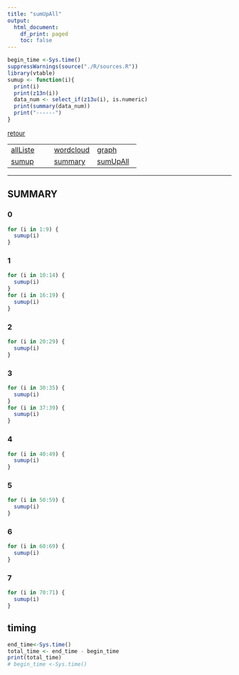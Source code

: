 ```yaml
---
title: "sumUpAll"
output:
  html_document:
    df_print: paged
    toc: false
---
```


```r
begin_time <-Sys.time()
suppressWarnings(source("./R/sources.R"))
library(vtable)
sumup <- function(i){
  print(i)
  print(z13n(i))
  data_num <- select_if(z13u(i), is.numeric) 
  print(summary(data_num))
  print("------")
}
```


[retour](./../index.html)  

<!-- -->
||||  
|---|---|---|  
|[allListe](./allListe.html)|[wordcloud](./wordcloud.html)|[graph](./mygraph.html)|  
|[sumup](./sumup.html)|[summary](./summary.html)|[sumUpAll](./sumUpAll.html)|

---

## SUMMARY

### 0
```r
for (i in 1:9) {
  sumup(i)
}
```

<div style="page-break-after: always; visibility: hidden"> 
\pagebreak 
</div>

### 1
```r
for (i in 10:14) {
  sumup(i)
}
for (i in 16:19) {
  sumup(i)
}
```

<div style="page-break-after: always; visibility: hidden"> 
\pagebreak 
</div>

### 2
```r
for (i in 20:29) {
  sumup(i)
}
```

<div style="page-break-after: always; visibility: hidden"> 
\pagebreak 
</div>

### 3
```r
for (i in 30:35) {
  sumup(i)
}
for (i in 37:39) {
  sumup(i)
}
```

<div style="page-break-after: always; visibility: hidden"> 
\pagebreak 
</div>

### 4
```r
for (i in 40:49) {
  sumup(i)
}
```

<div style="page-break-after: always; visibility: hidden"> 
\pagebreak 
</div>

### 5
```r
for (i in 50:59) {
  sumup(i)
}
```

<div style="page-break-after: always; visibility: hidden"> 
\pagebreak 
</div>

### 6
```r
for (i in 60:69) {
  sumup(i)
}
```

<div style="page-break-after: always; visibility: hidden"> 
\pagebreak 
</div>

### 7
```r
for (i in 70:71) {
  sumup(i)
}
```

## timing 
```r
end_time<-Sys.time()
total_time <- end_time - begin_time
print(total_time)
# begin_time <-Sys.time()
```
